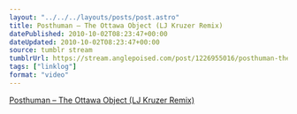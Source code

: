 ```yaml
---
layout: "../../../layouts/posts/post.astro"
title: Posthuman – The Ottawa Object (LJ Kruzer Remix)
datePublished: 2010-10-02T08:23:47+00:00
dateUpdated: 2010-10-02T08:23:47+00:00
source: tumblr stream
tumblrUrl: https://stream.anglepoised.com/post/1226955016/posthuman-the-ottawa-object-lj-kruzer-remix
tags: ["linklog"]
format: "video"
---
```



<YouTube id="https://www.youtube.com/watch?v=y3M2hnhtYWE" />

[Posthuman &#8211; The Ottawa Object (LJ Kruzer Remix)][1]

[1]: https://www.youtube.com/watch?v=y3M2hnhtYWE
